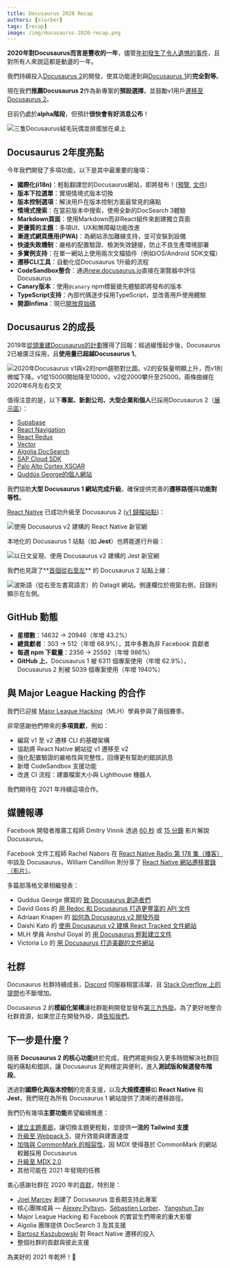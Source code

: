 ```yaml
---
title: Docusaurus 2020 Recap
authors: [slorber]
tags: [recap]
image: /img/docusaurus-2020-recap.png
---
```


**2020年對Docusaurus而言是豐收的一年**，儘管[年初發生了令人遺憾的事件](https://docusaurus.io/blog/2020/01/07/tribute-to-endi)，且對所有人來說這都是動盪的一年。

我們持續投入[Docusaurus 2](https://docusaurus.io/)的開發，使其功能達到與[Docusaurus 1](https://v1.docusaurus.io/)的**完全對等**。

現在我們**推薦Docusaurus 2**作為新專案的**預設選擇**，並鼓勵v1用戶[遷移至Docusaurus 2](https://docusaurus.io/docs/migration)。

目前仍處於**alpha階段**，但預計**很快會有好消息公布**！

![三隻Docusaurus絨毛玩偶並排擺放在桌上](/img/blog/2020-recap/docusaurus-plushie-banner.jpeg)

<!--truncate-->

## Docusaurus 2年度亮點

今年我們開發了多項功能，以下是其中最重要的幾項：

- **國際化(i18n)**：輕鬆翻譯您的Docusaurus網站，即將發布！([預覽](https://github.com/facebook/docusaurus/pull/3325), [文件](https://docusaurus.io/docs/next/i18n/introduction))
- **版本下拉選單**：實現情境式版本切換
- **版本控制選項**：解決用戶在版本控制方面最常見的痛點
- **情境式搜索**：在當前版本中搜索，使用全新的DocSearch 3體驗
- **Markdown頁面**：使用Markdown而非React組件來創建獨立頁面
- **更優質的主題**：多項UI、UX和無障礙功能改進
- **漸進式網頁應用(PWA)**：為網站添加離線支持，並可安裝到設備
- **快速失敗機制**：嚴格的配置驗證、檢測失效鏈接，防止不良生產環境部署
- **多實例支持**：在單一網站上使用兩次文檔插件（例如iOS/Android SDK文檔）
- **遷移CLI工具**：自動化從Docusaurus 1升級的流程
- **CodeSandbox整合**：通過[new.docusaurus.io](https://new.docusaurus.io/)直接在瀏覽器中評估Docusaurus
- **Canary版本**：使用`@canary` npm標籤搶先體驗即將發布的版本
- **TypeScript支持**：內部代碼逐步採用TypeScript，並改善用戶使用體驗
- **開源Infima**：現已[開放原始碼](https://github.com/facebookincubator/infima)

## Docusaurus 2的成長

2019年[從頭重建Docusaurus的計劃](https://docusaurus.io/blog/2019/12/30/docusaurus-2019-recap)獲得了回報：經過緩慢起步後，Docusaurus 2已被廣泛採用，且**使用量已超越Docusaurus 1**。

![2020年Docusaurus v1與v2的npm趨勢對比圖。v2的安裝量明顯上升，而v1則微幅下降。v1從15000開始降至10000，v2從2000攀升至25000。兩條曲線在2020年6月左右交叉](/img/blog/2020-recap/docusaurus-npm-trends.png)

值得注意的是，以下**專案、新創公司、大型企業和個人**已採用Docusaurus 2（[展示區](https://docusaurus.io/showcase)）：

- [Supabase](https://supabase.io)
- [React Navigation](https://reactnavigation.org)
- [React Redux](https://react-redux.js.org/)
- [Vector](https://vector.dev)
- [Algolia DocSearch](https://docsearch.algolia.com)
- [SAP Cloud SDK](https://sap.github.io/cloud-sdk)
- [Palo Alto Cortex XSOAR](https://xsoar.pan.dev)
- [Quddús George的個人網站](https://portfoliosaurus.now.sh)

我們協助**大型 Docusaurus 1 網站完成升級**，確保提供完善的**遷移路徑**與**功能對等性**。

[React Native](https://reactnative.dev/) 已成功升級至 Docusaurus 2 ([v1 歸檔站點](http://archive.reactnative.dev/))：

![使用 Docusaurus v2 建構的 React Native 新官網](/img/blog/2020-recap/react-native-screenshot.png)

本地化的 Docusaurus 1 站點（如 **Jest**）也將能進行升級：

![以日文呈現、使用 Docusaurus v2 建構的 Jest 新官網](/img/blog/2020-recap/jest-screenshot.png)

我們也見證了**[首個從右至左](https://datagit.ir/)** 的 Docusaurus 2 站點上線：

![波斯語（從右至左書寫語言）的 Datagit 網站。側邊欄位於視窗右側，目錄則顯示在左側。](/img/blog/2020-recap/datagit-rtl-screenshot.png)

## GitHub 動態

- **星標數**：14632 → 20946（年增 43.2%）
- **總貢獻者**：303 → 512（年增 68.9%），其中多數為非 Facebook 貢獻者
- **每週 npm 下載量**：2356 → 25592（年增 986%）
- **GitHub 上**，Docusaurus 1 被 6311 個專案使用（年增 62.9%），Docusaurus 2 則被 5039 個專案使用（年增 1940%）

## 與 Major League Hacking 的合作

我們已迎接 [Major League Hacking](https://mlh.io/)（MLH）學員參與了兩個賽季。

非常感謝他們帶來的**多項貢獻**，例如：

- 編寫 v1 至 v2 遷移 CLI 的基礎架構
- 協助將 React Native 網站從 v1 遷移至 v2
- 強化配置驗證的嚴格性與完整性，回傳更有幫助的錯誤訊息
- 新增 CodeSandbox 支援功能
- 改進 CI 流程：建置檔案大小與 Lighthouse 機器人

我們期待在 2021 年持續這項合作。

## 媒體報導

Facebook 開發者推廣工程師 Dmitry Vinnik 透過 [60 秒](https://www.youtube.com/watch?v=_An9EsKPhp0) 或 [15 分鐘](https://www.youtube.com/watch?v=Yhyx7otSksg) 影片解說 Docusaurus。

Facebook 文件工程師 Rachel Nabors 在 [React Native Radio 第 178 集（播客）](https://reactnativeradio.com/episodes/178-documenting-react-native-with-rachel-nabors-gWxwySPl) 中談及 Docusaurus，William Candillon 則分享了 [React Native 網站遷移實錄（影片）](https://www.youtube.com/watch?v=-zhjq2ECKq4)。

多篇部落格文章相繼發表：

- Quddus George 撰寫的 [致 Docusaurus 創造者們](https://portfoliosaurus.now.sh/blog/toTheMakers)
- David Goss 的 [用 Redoc 和 Docusaurus 打造更豐富的 API 文件](https://davidgoss.co/blog/api-documentation-redoc-docusaurus/)
- Adriaan Knapen 的 [如何為 Docusaurus v2 開發外掛](https://aknapen.nl/blog/how-to-build-a-plugin-for-docusaurus-v2/)
- Daishi Kato 的 [使用 Docusaurus v2 建構 React Tracked 文件網站](https://blog.axlight.com/posts/react-tracked-documentation-website-with-docusaurus-v2/)
- MLH 學員 Anshul Goyal 的 [用 Docusaurus 輕鬆建立文件](https://blog.logrocket.com/easy-documentation-with-docusaurus/)
- Victoria Lo 的 [用 Docusaurus 打造美觀的文件網站](https://lo-victoria.com/build-beautiful-documentation-websites-with-docusaurus)

## 社群

Docusaurus 社群持續成長，[Discord](https://discord.gg/docusaurus) 伺服器相當活躍，且 [Stack Overflow 上的提問](https://stackoverflow.com/questions/tagged/docusaurus)也不斷增加。

Docusaurus 2 的**模組化架構**讓社群能夠開發並發布[第三方外掛](https://docusaurus.io/community/resources#community-plugins-)。為了更好地整合社群資源，如果您正在開發外掛，請[告知我們](https://github.com/facebook/docusaurus/discussions/4025)。

## 下一步是什麼？

隨著 **Docusaurus 2 的核心功能**終於完成，我們將能夠投入更多時間解決社群回報的痛點和錯誤，讓 Docusaurus 足夠穩定與便利，進入**測試版和候選發布階段**。

透過對**國際化與版本控制**的完善支援，以及**大規模遷移**如 **React Native** 和 **Jest**，我們現在為所有 Docusaurus 1 網站提供了清晰的遷移路徑。

我們仍有幾項**主要功能**希望繼續推進：

- [建立主題畫廊](https://github.com/facebook/docusaurus/issues/3522)，讓切換主題更輕鬆，並提供**一流的 Tailwind 支援**
- [升級至 Webpack 5](https://github.com/facebook/docusaurus/issues/4027)，提升效能與建置速度
- [加強與 CommonMark 的相容性](https://github.com/facebook/docusaurus/issues/3018)，因 MDX 使得基於 CommonMark 的網站較難採用 Docusaurus
- [升級至 MDX 2.0](https://github.com/facebook/docusaurus/issues/4029)
- 其他可能在 2021 年發現的任務

衷心感謝社群在 2020 年的[貢獻](https://github.com/facebook/docusaurus/graphs/contributors?from=2020-01-01&to=2021-01-01&type=c)，特別是：

- [Joel Marcey](https://github.com/JoelMarcey) 創建了 Docusaurus 並長期支持此專案
- 核心團隊成員 — [Alexey Pyltsyn](https://github.com/lex111)、[Sébastien Lorber](https://sebastienlorber.com)、[Yangshun Tay](https://x.com/yangshunz)
- Major League Hacking 和 Facebook 的實習生們帶來的重大影響
- Algolia 團隊提供 DocSearch 3 及其支援
- [Bartosz Kaszubowski](https://github.com/Simek) 對 React Native 遷移的投入
- 整個社群的貢獻與彼此支援

為美好的 2021 年乾杯！🎉